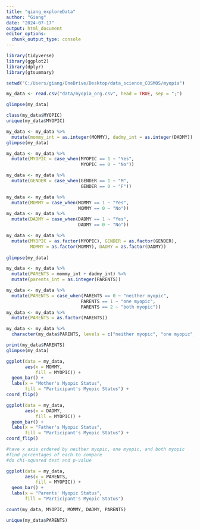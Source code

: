 ```yaml
---
title: "giang_exploreData"
author: "Giang"
date: "2024-07-17"
output: html_document
editor_options: 
  chunk_output_type: console
---
```


```r

library(tidyverse)
library(ggplot2) 
library(dplyr)
library(gtsummary)

setwd("C:/Users/giang/OneDrive/Desktop/data_science_COSMOS/myopia")

my_data <- read.csv("data/myopia_org.csv", head = TRUE, sep = ";")

glimpse(my_data)

```

```r

class(my_data$MYOPIC)
unique(my_data$MYOPIC)

my_data <- my_data %>% 
  mutate(mommy_int = as.integer(MOMMY), dadmy_int = as.integer(DADMY))
glimpse(my_data)

my_data <- my_data %>% 
  mutate(MYOPIC = case_when(MYOPIC == 1 ~ "Yes", 
                            MYOPIC == 0 ~ "No"))

my_data <- my_data %>% 
  mutate(GENDER = case_when(GENDER == 1 ~ "M", 
                            GENDER == 0 ~ "F"))

my_data <- my_data %>% 
  mutate(MOMMY = case_when(MOMMY == 1 ~ "Yes", 
                           MOMMY == 0 ~ "No"))
my_data <- my_data %>% 
  mutate(DADMY = case_when(DADMY == 1 ~ "Yes", 
                           DADMY == 0 ~ "No"))

my_data <- my_data %>% 
  mutate(MYOPIC = as.factor(MYOPIC), GENDER = as.factor(GENDER), 
         MOMMY = as.factor(MOMMY), DADMY = as.factor(DADMY))
         
glimpse(my_data)

```

```r

my_data <- my_data %>% 
  mutate(PARENTS = mommy_int + dadmy_int) %>% 
  mutate(parents_int = as.integer(PARENTS))

my_data <- my_data %>% 
  mutate(PARENTS = case_when(PARENTS == 0 ~ "neither myopic",
                            PARENTS == 1 ~ "one myopic",
                            PARENTS == 2 ~ "both myopic"))
my_data <- my_data %>% 
  mutate(PARENTS = as.factor(PARENTS))

my_data <- my_data %>% 
  character(my_data$PARENTS, levels = c("neither myopic", "one myopic", "both myopic"))

print(my_data$PARENTS)
glimpse(my_data)

```

```r

ggplot(data = my_data, 
       aes(x = MOMMY, 
           fill = MYOPIC)) + 
  geom_bar() +
  labs(x = "Mother's Myopic Status", 
       fill = "Participant's Myopic Status") +
coord_flip()

```

```r

ggplot(data = my_data, 
       aes(x = DADMY, 
           fill = MYOPIC)) + 
  geom_bar() +
  labs(x = "Father's Myopic Status", 
       fill = "Participant's Myopic Status") +
coord_flip()

```

```r

#have x axis ordered by neither myopic, one myopic, and both myopic 
#find percentages of each to compare 
#do chi-squared test and p-value

ggplot(data = my_data, 
       aes(x = PARENTS, 
           fill = MYOPIC)) + 
  geom_bar() + 
  labs(x = "Parents' Myopic Status", 
       fill = "Participant's Myopic Status")

```

```r

count(my_data, MYOPIC, MOMMY, DADMY, PARENTS)

unique(my_data$PARENTS)

```

